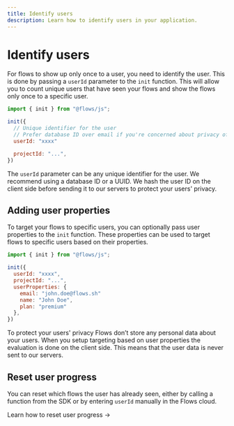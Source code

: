 ```yaml
---
title: Identify users
description: Learn how to identify users in your application.
---
```


# Identify users

For flows to show up only once to a user, you need to identify the user. This is done by passing a `userId` parameter to the `init` function. This will allow you to count unique users that have seen your flows and show the flows only once to a specific user.

```js
import { init } from "@flows/js";

init({
  // Unique identifier for the user
  // Prefer database ID over email if you're concerned about privacy of your users
  userId: "xxxx"

  projectId: "...",
})
```

The `userId` parameter can be any unique identifier for the user. We recommend using a database ID or a UUID. We hash the user ID on the client side before sending it to our servers to protect your users' privacy.

## Adding user properties

To target your flows to specific users, you can optionally pass user properties to the `init` function. These properties can be used to target flows to specific users based on their properties.

```js
import { init } from "@flows/js";

init({
  userId: "xxxx",
  projectId: "...",
  userProperties: {
    email: "john.doe@flows.sh"
    name: "John Doe",
    plan: "premium"
  },
})
```

To protect your users' privacy Flows don’t store any personal data about your users. When you setup targeting based on user properties the evaluation is done on the client side. This means that the user data is never sent to our servers.

## Reset user progress

You can reset which flows the user has already seen, either by calling a function from the SDK or by entering `userId` manually in the Flows cloud.

<SectionLink href="/project-setup/reset-user-progress">
  Learn how to reset user progress →
</SectionLink>
